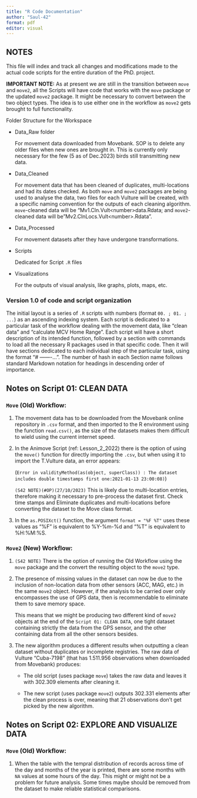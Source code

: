 ```yaml
---
title: "R Code Documentation"
author: "Saul-42"
format: pdf
editor: visual
---
```


## NOTES

This file will index and track all changes and modifications made to the actual code scripts for the entire duration of the PhD. project.

**IMPORTANT NOTE:** As at present we are still in the transition between `move` and `move2`, all the Scripts will have code that works with the `move` package or the updated `move2` package. It might be necessary to convert between the two object types. The idea is to use either one in the workflow as `move2` gets brought to full functionality.

Folder Structure for the Workspace

-   Data_Raw folder

    For movement data downloaded from Movebank. SOP is to delete any older files when new ones are brought in. This is currently only necessary for the few (5 as of Dec.2023) birds still transmitting new data.

-   Data_Cleaned

    For movement data that has been cleaned of duplicates, multi-locations and had its dates checked. As both `move` and `move2` packages are being used to analyse the data, two files for each Vulture will be created, with a specific naming convention for the outputs of each cleaning algorithm. `move`-cleaned data will be "Mv1.Cln.Vult\<number\>data.Rdata; and `move2`-cleaned data will be"Mv2.ClnLocs.Vult\<number\>.Rdata".

-   Data_Processed

    For movement datasets after they have undergone transformations.

-   Scripts

    Dedicated for Script `.R` files

-   Visualizations

    For the outputs of visual analysis, like graphs, plots, maps, etc.

### Version 1.0 of code and script organization

The initial layout is a series of `.R` scripts with numbers (format `00. ; 01. ; ...`) as an ascending indexing system. Each script is dedicated to a particular task of the workflow dealing with the movement data, like "clean data" and "calculate MCV Home Range". Each script will have a short description of its intended function, followed by a section with commands to load all the necessary R packages used in that specific code. Then it will have sections dedicated to each individual step of the particular task, using the format "\# <Step Name> -------...". The number of hash in each Section name follows standard Markdown notation for headings in descending order of importance.

## Notes on Script 01: CLEAN DATA

### `Move` (Old) Workflow:

1.  The movement data has to be downloaded from the Movebank online repository in `.csv` format, and then imported to the R environment using the function `read.csv()`, as the size of the datasets makes them difficult to wield using the current internet speed.

2.  In the Animove Script (ref: Lesson_2_2022) there is the option of using the `move()` function for directly importing the `.csv`, but when using it to import the T.Vulture data, an error appears:

    (`Error in validityMethod(as(object, superClass)) : The dataset includes double timestamps first one:2021-01-13 23:00:08)`)

    `(S42 NOTE)(#OP)(27/10/2023)` This is likely due to multi-location entries, therefore making it necessary to pre-process the dataset first. Check time stamps and Eliminate duplicates and multi-locations before converting the dataset to the Move class format.

3.  In the `as.POSIXct()` function, the argument `format = "%F %T"` uses these values as "%F" is equivalent to %Y-%m-%d and "%T" is equivalent to %H:%M:%S.

### `Move2` (New) Workflow:

1.  `(S42 NOTE)` There is the option of running the Old Workflow using the `move` package and the convert the resulting object to the `move2` type.

2.  The presence of missing values in the dataset can now be due to the inclusion of non-location data from other sensors (ACC, MAG, etc.) in the same `move2` object. However, if the analysis to be carried over only encompasses the use of GPS data, then is recommendable to eliminate them to save memory space.

    This means that we might be producing two different kind of `move2` objects at the end of the `Script 01: CLEAN DATA`, one tight dataset containing strictly the data from the GPS sensor, and the other containing data from all the other sensors besides.

3.  The new algorithm produces a different results when outputting a clean dataset without duplicates or incomplete registries. The raw data of Vulture "Cuba-7198" (that has 1.511.956 observations when downloaded from Movebank) produces:

    -   The old script (uses package `move`) takes the raw data and leaves it with 302.309 elements after cleaning it.

    -   The new script (uses package `move2`) outputs 302.331 elements after the clean process is over, meaning that 21 observations don't get picked by the new algorithm.

## Notes on Script 02: EXPLORE AND VISUALIZE DATA

### `Move` (Old) Workflow:

1.  When the table with the tempral distribution of records across time of the day and months of the year is printed, there are some months with `NA` values at some hours of the day. This might or might not be a problem for future analysis. Some times maybe should be removed from the dataset to make reliable statistical comparisons.
